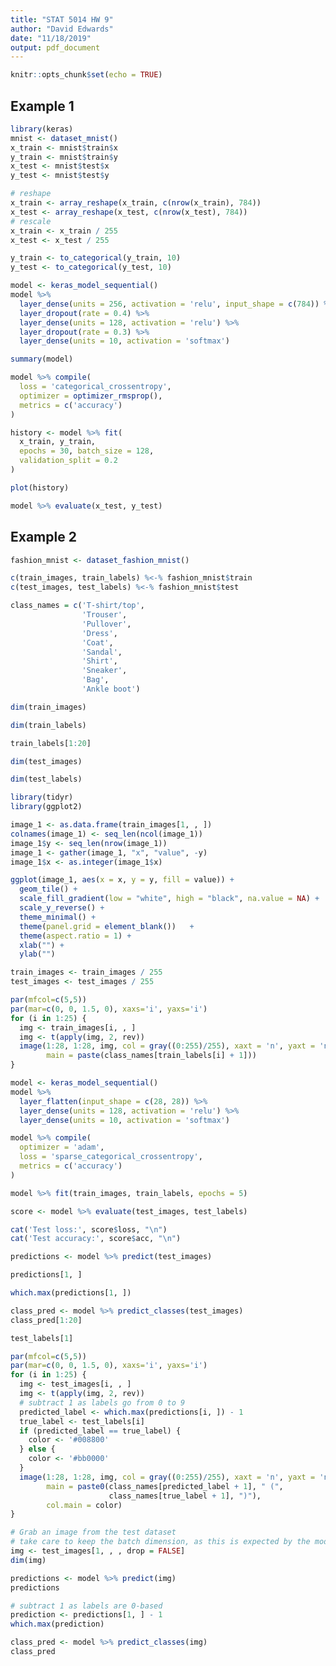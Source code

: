 ---
title: "STAT 5014 HW 9"
author: "David Edwards"
date: "11/18/2019"
output: pdf_document
---

```{r setup, include=FALSE}
knitr::opts_chunk$set(echo = TRUE)
```

## Example 1

```{r}
library(keras)
mnist <- dataset_mnist()
x_train <- mnist$train$x
y_train <- mnist$train$y
x_test <- mnist$test$x
y_test <- mnist$test$y
```

```{r}
# reshape
x_train <- array_reshape(x_train, c(nrow(x_train), 784))
x_test <- array_reshape(x_test, c(nrow(x_test), 784))
# rescale
x_train <- x_train / 255
x_test <- x_test / 255
```

```{r}
y_train <- to_categorical(y_train, 10)
y_test <- to_categorical(y_test, 10)
```

```{r}
model <- keras_model_sequential() 
model %>% 
  layer_dense(units = 256, activation = 'relu', input_shape = c(784)) %>% 
  layer_dropout(rate = 0.4) %>% 
  layer_dense(units = 128, activation = 'relu') %>%
  layer_dropout(rate = 0.3) %>%
  layer_dense(units = 10, activation = 'softmax')
```

```{r}
summary(model)
```


```{r}
model %>% compile(
  loss = 'categorical_crossentropy',
  optimizer = optimizer_rmsprop(),
  metrics = c('accuracy')
)
```


```{r}
history <- model %>% fit(
  x_train, y_train, 
  epochs = 30, batch_size = 128, 
  validation_split = 0.2
)
```


```{r}
plot(history)
```

```{r}
model %>% evaluate(x_test, y_test)
```

## Example 2

```{r}
fashion_mnist <- dataset_fashion_mnist()

c(train_images, train_labels) %<-% fashion_mnist$train
c(test_images, test_labels) %<-% fashion_mnist$test
```

```{r}
class_names = c('T-shirt/top',
                'Trouser',
                'Pullover',
                'Dress',
                'Coat', 
                'Sandal',
                'Shirt',
                'Sneaker',
                'Bag',
                'Ankle boot')
```

```{r}
dim(train_images)
```

```{r}
dim(train_labels)
```

```{r}
train_labels[1:20]
```

```{r}
dim(test_images)
```


```{r}
dim(test_labels)
```

```{r}
library(tidyr)
library(ggplot2)

image_1 <- as.data.frame(train_images[1, , ])
colnames(image_1) <- seq_len(ncol(image_1))
image_1$y <- seq_len(nrow(image_1))
image_1 <- gather(image_1, "x", "value", -y)
image_1$x <- as.integer(image_1$x)

ggplot(image_1, aes(x = x, y = y, fill = value)) +
  geom_tile() +
  scale_fill_gradient(low = "white", high = "black", na.value = NA) +
  scale_y_reverse() +
  theme_minimal() +
  theme(panel.grid = element_blank())   +
  theme(aspect.ratio = 1) +
  xlab("") +
  ylab("")
```

```{r}
train_images <- train_images / 255
test_images <- test_images / 255
```


```{r}
par(mfcol=c(5,5))
par(mar=c(0, 0, 1.5, 0), xaxs='i', yaxs='i')
for (i in 1:25) { 
  img <- train_images[i, , ]
  img <- t(apply(img, 2, rev)) 
  image(1:28, 1:28, img, col = gray((0:255)/255), xaxt = 'n', yaxt = 'n',
        main = paste(class_names[train_labels[i] + 1]))
}
```


```{r}
model <- keras_model_sequential()
model %>%
  layer_flatten(input_shape = c(28, 28)) %>%
  layer_dense(units = 128, activation = 'relu') %>%
  layer_dense(units = 10, activation = 'softmax')
```

```{r}
model %>% compile(
  optimizer = 'adam', 
  loss = 'sparse_categorical_crossentropy',
  metrics = c('accuracy')
)
```


```{r}
model %>% fit(train_images, train_labels, epochs = 5)
```

```{r}
score <- model %>% evaluate(test_images, test_labels)

cat('Test loss:', score$loss, "\n")
cat('Test accuracy:', score$acc, "\n")
```

```{r}
predictions <- model %>% predict(test_images)
```

```{r}
predictions[1, ]
```


```{r}
which.max(predictions[1, ])
```

```{r}
class_pred <- model %>% predict_classes(test_images)
class_pred[1:20]
```

```{r}
test_labels[1]
```

```{r}
par(mfcol=c(5,5))
par(mar=c(0, 0, 1.5, 0), xaxs='i', yaxs='i')
for (i in 1:25) { 
  img <- test_images[i, , ]
  img <- t(apply(img, 2, rev)) 
  # subtract 1 as labels go from 0 to 9
  predicted_label <- which.max(predictions[i, ]) - 1
  true_label <- test_labels[i]
  if (predicted_label == true_label) {
    color <- '#008800' 
  } else {
    color <- '#bb0000'
  }
  image(1:28, 1:28, img, col = gray((0:255)/255), xaxt = 'n', yaxt = 'n',
        main = paste0(class_names[predicted_label + 1], " (",
                      class_names[true_label + 1], ")"),
        col.main = color)
}
```

```{r}
# Grab an image from the test dataset
# take care to keep the batch dimension, as this is expected by the model
img <- test_images[1, , , drop = FALSE]
dim(img)
```

```{r}
predictions <- model %>% predict(img)
predictions
```

```{r}
# subtract 1 as labels are 0-based
prediction <- predictions[1, ] - 1
which.max(prediction)
```

```{r}
class_pred <- model %>% predict_classes(img)
class_pred
```




